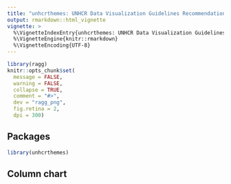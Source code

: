 ```yaml
---
title: "unhcrthemes: UNHCR Data Visualization Guidelines Recommendations with ggplot2"
output: rmarkdown::html_vignette
vignette: >
  %\VignetteIndexEntry{unhcrthemes: UNHCR Data Visualization Guidelines Recommendations with ggplot2}
  %\VignetteEngine{knitr::rmarkdown}
  %\VignetteEncoding{UTF-8}
---
```


```r
library(ragg)
knitr::opts_chunk$set(
  message = FALSE,
  warning = FALSE,
  collapse = TRUE,
  comment = "#>",
  dev = "ragg_png",
  fig.retina = 2,
  dpi = 300)
```

## Packages

```r
library(unhcrthemes)
```

## Column chart
